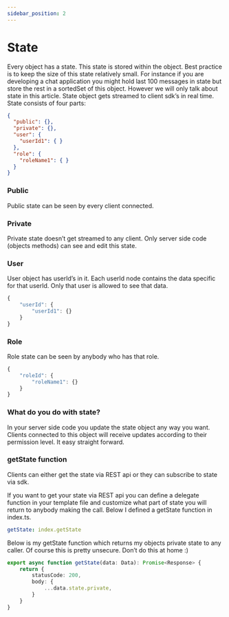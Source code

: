 ```yaml
---
sidebar_position: 2
---
```


# State


Every object has a state. This state is stored within the object. Best practice is to keep the size of this state relatively small. For instance if you are developing a chat application you might hold last 100 messages in state but store the rest in a sortedSet of this object. However we will only talk about state in this article.
State object gets streamed to client sdk’s in real time.
State consists of four parts:

```json
{
  "public": {},
  "private": {},
  "user": {
    "userId1": { }
  },
  "role": {
    "roleName1": { }
  }
}
```

### Public
Public state can be seen by every client connected.

### Private
Private state doesn’t get streamed to any client. Only server side code (objects methods) can see and edit this state.

### User
User object has userId’s in it. Each userId node contains the data specific for that userId. Only that user is allowed to see that data.

```typescript
{
    "userId": {
        "userId1": {}
    }
}
```

### Role
Role state can be seen by anybody who has that role.

```typescript
{
    "roleId": {
        "roleName1": {}
    }
}
```

### What do you do with state?
In your server side code you update the state object any way you want. Clients connected to this object will receive updates according to their permission level. It easy straight forward.

### getState function
Clients can either get the state via REST api or they can subscribe to state via sdk.

If you want to get your state via REST api you can define a delegate function in your template file and customize what part of state you will return to anybody making the call. Below I defined a getState function in index.ts.

```yaml
getState: index.getState
```

Below is my getState function which returns my objects private state to any caller. Of course this is pretty unsecure. Don’t do this at home :)

```typescript
export async function getState(data: Data): Promise<Response> {
    return { 
        statusCode: 200, 
        body: {
            ...data.state.private,
        }
    }
}
```